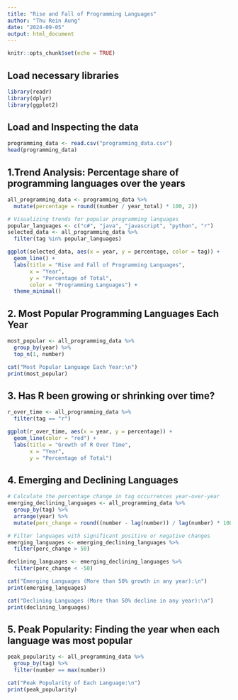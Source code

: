 ---
title: "Rise and Fall of Programming Languages"
author: "Thu Rein Aung"
date: "2024-09-05"
output: html_document
---

```{r setup, include=FALSE}
knitr::opts_chunk$set(echo = TRUE)
```

## Load necessary libraries

```{r}
library(readr)
library(dplyr)
library(ggplot2)
```

## Load and Inspecting the data

```{r}
programming_data <- read.csv("programming_data.csv")
head(programming_data)
```

## 1.Trend Analysis: Percentage share of programming languages over the years

```{r}
all_programming_data <- programming_data %>%
  mutate(percentage = round((number / year_total) * 100, 2))

# Visualizing trends for popular programming languages
popular_languages <- c("c#", "java", "javascript", "python", "r")
selected_data <- all_programming_data %>%
  filter(tag %in% popular_languages)

ggplot(selected_data, aes(x = year, y = percentage, color = tag)) +
  geom_line() +
  labs(title = "Rise and Fall of Programming Languages",
       x = "Year",
       y = "Percentage of Total",
       color = "Programming Languages") +
  theme_minimal()
```

## 2. Most Popular Programming Languages Each Year

```{r}
most_popular <- all_programming_data %>%
  group_by(year) %>%
  top_n(1, number)

cat("Most Popular Language Each Year:\n")
print(most_popular)
```

## 3. Has R been growing or shrinking over time?

```{r}
r_over_time <- all_programming_data %>%
  filter(tag == "r")

ggplot(r_over_time, aes(x = year, y = percentage)) +
  geom_line(color = "red") +
  labs(title = "Growth of R Over Time",
       x = "Year",
       y = "Percentage of Total")

```

## 4. Emerging and Declining Languages

```{r}
# Calculate the percentage change in tag occurrences year-over-year
emerging_declining_languages <- all_programming_data %>%
  group_by(tag) %>%
  arrange(year) %>%
  mutate(perc_change = round((number - lag(number)) / lag(number) * 100, 2))

# Filter languages with significant positive or negative changes
emerging_languages <- emerging_declining_languages %>%
  filter(perc_change > 50)

declining_languages <- emerging_declining_languages %>%
  filter(perc_change < -50)

cat("Emerging Languages (More than 50% growth in any year):\n")
print(emerging_languages)

cat("Declining Languages (More than 50% decline in any year):\n")
print(declining_languages)
```

## 5. Peak Popularity: Finding the year when each language was most popular

```{r}
peak_popularity <- all_programming_data %>%
  group_by(tag) %>%
  filter(number == max(number))

cat("Peak Popularity of Each Language:\n")
print(peak_popularity)

```
